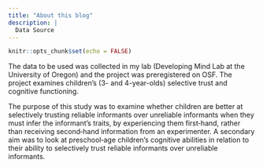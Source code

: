 ```yaml
---
title: "About this blog"
description: |
  Data Source
---
```


```r
knitr::opts_chunk$set(echo = FALSE)
```

The data to be used was collected in my lab (Developing Mind Lab at the University of Oregon) and the project was preregistered on OSF. The project examines children’s (3- and 4-year-olds) selective trust and cognitive functioning. 

The purpose of this study was to examine whether children are better at selectively trusting reliable informants over unreliable informants when they must infer the informant’s traits, by experiencing them first‐hand, rather than receiving second‐hand information from an experimenter. A secondary aim was to look at preschool‐age children’s cognitive abilities in relation to their ability to selectively trust reliable informants over unreliable informants.
